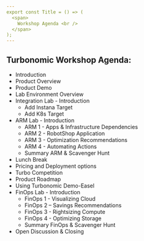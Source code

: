 ```yaml
---
export const Title = () => (
  <span>
    Workshop Agenda <br />
  </span>
);
---
```


##  Turbonomic Workshop Agenda:
- Introduction
- Product Overview
- Product Demo
- Lab Environment Overview
- Integration Lab - Introduction
  - Add Instana Target
  - Add K8s Target
- ARM Lab - Introduction
  - ARM 1 - Apps & Infrastructure Dependencies
  - ARM 2 - RobotShop Application
  - ARM 3 - Optimization Recommendations
  - ARM 4 - Automating Actions
  - Summary ARM & Scavenger Hunt
- Lunch Break
- Pricing and Deployment options
- Turbo Competition
- Product Roadmap
- Using Turbonomic Demo-Easel
- FinOps Lab - Introduction
  - FinOps 1 - Visualizing Cloud
  - FinOps 2 – Savings Recommendations
  - FinOps 3 - Rightsizing Compute
  - FinOps 4 - Optimizing Storage
  - Summary FinOps & Scavenger Hunt
- Open Discussion & Closing


